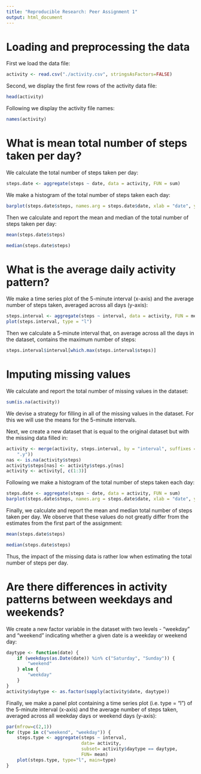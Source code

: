 ```yaml
---
title: "Reproducible Research: Peer Assignment 1"
output: html_document
---
```


Loading and preprocessing the data
=====================================================================

First we load the data file: 
    
```r
activity <- read.csv("./activity.csv", stringsAsFactors=FALSE)

```
    
Second, we display the first few rows of the activity data file:
 
```r
head(activity)
```

Following we display the activity file names: 
```r
names(activity)
```
  
What is mean total number of steps taken per day?
=====================================================================

We calculate the total number of steps taken per day:
 
```r
steps.date <- aggregate(steps ~ date, data = activity, FUN = sum)
```
 
We make a histogram of the total number of steps taken each day:

```r
barplot(steps.date$steps, names.arg = steps.date$date, xlab = "date", ylab = "steps")
```

Then we calculate and report the mean and median of the total number of steps taken per day:
```r
mean(steps.date$steps)
```

```r
median(steps.date$steps)
```

What is the average daily activity pattern?
=====================================================================

We make a time series plot of the 5-minute interval (x-axis) and the average number of steps taken, averaged across all days (y-axis):

```r
steps.interval <- aggregate(steps ~ interval, data = activity, FUN = mean)
plot(steps.interval, type = "l")
```

Then we calculate a 5-minute interval that, on average across all the days in the dataset, contains the maximum number of steps:

```r
steps.interval$interval[which.max(steps.interval$steps)]
```

Imputing missing values
=====================================================================

We calculate and report the total number of missing values in the dataset:

```r
sum(is.na(activity))
```

We devise a strategy for filling in all of the missing values in the dataset. For this we will use the means for the 5-minute intervals. 

Next, we create a new dataset that is equal to the original dataset but with the missing data filled in:

```r
activity <- merge(activity, steps.interval, by = "interval", suffixes = c("", 
    ".y"))
nas <- is.na(activity$steps)
activity$steps[nas] <- activity$steps.y[nas]
activity <- activity[, c(1:3)]
```

Following we make a histogram of the total number of steps taken each day:  

```r
steps.date <- aggregate(steps ~ date, data = activity, FUN = sum)
barplot(steps.date$steps, names.arg = steps.date$date, xlab = "date", ylab = "steps")
```

Finally, we calculate and report the mean and median total number of steps taken per day. We observe that these values do not greatly differ from the estimates from the first part of the assignment:  

```r
mean(steps.date$steps)
```

```r
median(steps.date$steps)
```

Thus, the impact of the missing data is rather low when estimating the total number of steps per day.

Are there differences in activity patterns between weekdays and weekends?
=====================================================================

We create a new factor variable in the dataset with two levels - "weekday" and "weekend" indicating whether a given date is a weekday or weekend day:

```r
daytype <- function(date) {
    if (weekdays(as.Date(date)) %in% c("Saturday", "Sunday")) {
        "weekend"
    } else {
        "weekday"
    }
}
activity$daytype <- as.factor(sapply(activity$date, daytype))
```

Finally, we make a panel plot containing a time series plot (i.e. type = "l") of the 5-minute interval (x-axis) and the average number of steps taken, averaged across all weekday days or weekend days (y-axis):

```r
par(mfrow=c(2,1))
for (type in c("weekend", "weekday")) {
    steps.type <- aggregate(steps ~ interval,
                            data= activity,
                            subset= activity$daytype == daytype,
                            FUN= mean)
    plot(steps.type, type="l", main=type)
}
```